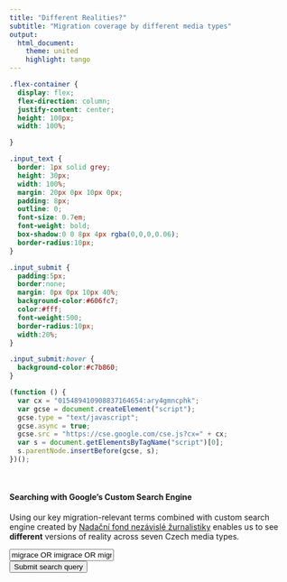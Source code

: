 ```yaml
---
title: "Different Realities?"
subtitle: "Migration coverage by different media types"
output:
  html_document:
    theme: united
    highlight: tango
---
```


<!-- Custom CSS -->
```css
.flex-container {
  display: flex;
  flex-direction: column;
  justify-content: center;
  height: 100px;
  width: 100%;

}

.input_text {
  border: 1px solid grey;
  height: 30px;
  width: 100%;
  margin: 20px 0px 10px 0px;
  padding: 8px;
  outline: 0;
  font-size: 0.7em;
  font-weight: bold;
  box-shadow:0 0 8px 4px rgba(0,0,0,0.06);
  border-radius:10px;
}

.input_submit {
  padding:5px;
  border:none;
  margin: 0px 0px 10px 40%;
  background-color:#606fc7;
  color:#fff;
  font-weight:500;
  border-radius:10px;
  width:20%;
}

.input_submit:hover {
  background-color:#c7b860;
}
```

<!-- JS script from Google to implement the custom search console -->
```js
(function () {
  var cx = "015489410908837164654:ary4gmncphk";
  var gcse = document.createElement("script");
  gcse.type = "text/javascript";
  gcse.async = true;
  gcse.src = "https://cse.google.com/cse.js?cx=" + cx;
  var s = document.getElementsByTagName("script")[0];
  s.parentNode.insertBefore(gcse, s);
})();
```

<br>

#### Searching with Google's Custom Search Engine

Using our key migration-relevant terms combined with custom search engine created by [Nadační fond nezávislé žurnalistiky](https://nfnz.cz/nastroje/google/) enables us to see **different** versions of reality across seven Czech media types.

<!-- Form with prefigured key migration-related terms -->
<!-- Once button pressed, it launches a GET request with migration query -->
<div class="flex-container">
<form action="" method="GET">
  <div><input class="input_text"  type="text" name="q" value="migrace OR imigrace OR migrant OR migrantka OR migrantky OR migranti OR imigrant OR imigrantka OR imigranti OR imigrantky OR uprchlík OR uprchlice OR uprchlíci"></div>
  <div><input class="input_submit" type="submit" value="Submit search query"></div>
  </form>
</div>

<!-- Element, which displays the results -->
<br><br>
<gcse:searchresults-only></gcse:searchresults-only>


